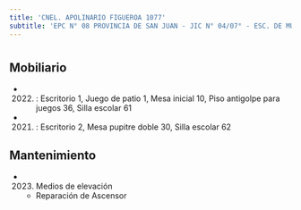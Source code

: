```yaml
---
title: 'CNEL. APOLINARIO FIGUEROA 1077'
subtitle: 'EPC N° 08 PROVINCIA DE SAN JUAN - JIC N° 04/07° - ESC. DE MUSICA N° 11'
---
```


#


## Mobiliario

*  (2022) : Escritorio 1, Juego de patio 1, Mesa inicial 10, Piso antigolpe para juegos 36, Silla escolar 61 

*  (2021) : Escritorio 2, Mesa pupitre doble 30, Silla escolar 62 





## Mantenimiento

*  (2023) Medios de elevación 
    + Reparación de Ascensor



